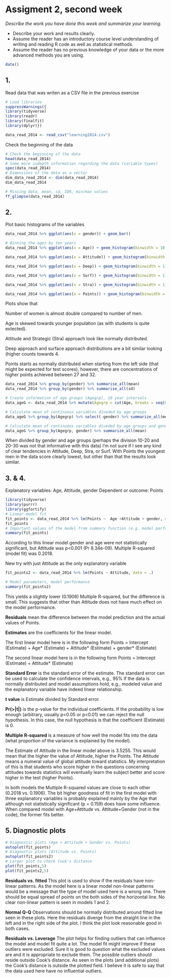 # Assigment 2, second week

*Describe the work you have done this week and summarize your learning.*

-   Describe your work and results clearly.
-   Assume the reader has an introductory course level understanding of writing and reading R code as well as statistical methods.
-   Assume the reader has no previous knowledge of your data or the more advanced methods you are using.

```r
date()
```

## 1.

Read data that was writen as a CSV file in the previous exercise

```r
# Load libraries
suppressWarnings({
library(tidyverse)
library(readr)
library(finalfit)
library(dplyr)})

data_read_2014 <- read_csv("learning2014.csv")
```

Check the beginning of the data

```r
# Check the beginning of the data
head(data_read_2014) 
# Some more indepth information regarding the data (variable types)
spec(data_read_2014)
# Dimensions of the data as a vector
dim_data_read_2014 <- dim(data_read_2014)
dim_data_read_2014

# Missing data, mean, sd, IQR, min/max values
ff_glimpse(data_read_2014)
```

## 2.

Plot basic histograms of the variables

```r
data_read_2014 %>% ggplot(aes(x = gender)) + geom_bar()

# Binning the ages by ten years
data_read_2014 %>% ggplot(aes(x = Age)) + geom_histogram(binwidth = 10)

data_read_2014 %>% ggplot(aes(x = Attitude)) + geom_histogram(binwidth = 1)

data_read_2014 %>% ggplot(aes(x = Deep)) + geom_histogram(binwidth = 1)

data_read_2014 %>% ggplot(aes(x = Surf)) + geom_histogram(binwidth = 1)

data_read_2014 %>% ggplot(aes(x = Stra)) + geom_histogram(binwidth = 1)

data_read_2014 %>% ggplot(aes(x = Points)) + geom_histogram(binwidth = 1)
```

Plots show that

Number of women is almost double compared to number of men.

Age is skewed towards younger population (as with students is quite extected).

Attitude and Strategic (Stra) approach look like normally distributed.

Deep approach and surface approach distributions are a bit similar looking (higher counts towards 4.

Points starts as normally distributed when starting from the left side (that might be expected for test scores), however, there are concentrations of higher points achieved between 27 and 32.

```r
data_read_2014 %>% group_by(gender) %>% summarise_all(mean)
data_read_2014 %>% group_by(gender) %>% summarise_all(sd)

# Create information of age groups (Agegrp), 10 year intervals
data_ageG <- data_read_2014 %>% mutate(Agegrp = cut(Age, breaks = seq(0,70, by = 10)))

# Calculate mean of continuous variables diveded by age groups
data_ageG %>% group_by(Agegrp) %>% select(-gender) %>% summarize_all(mean)

# Calculate mean of continuous variables diveded by age groups and gender
data_ageG %>% group_by(Agegrp, gender) %>% summarize_all(mean)


```

When divided by gender and age groups (perhaps the division 10-20 and 20-30 was not that informative with this data) I'm not sure if I see any kind of clear tendencies in Attitude, Deep, Stra, or Surf. With Points the youngest men in the data score clearly lowest, but other than that the results look similar.

## 3. & 4.

Explanatory variables: Age, Attitude, gender Dependent or outcome: Points

```r
library(tidyverse) 
library(purrr) 
library(ggfortify)
# Linear model fit
fit_points <- data_read_2014 %>% lm(Points ~  Age +Attitude + gender, data = .)
fit_points
# Important values of the model from summary function (e.g. model performance)
summary(fit_points)

```

According to this linear model gender and age were not statistically significant, but Attitude was p\<0.001 (Pr 8.34e-09). Multiple R-squared (model fit) was 0.2018.

New try with just Attitude as the only explanatory variable

```r
fit_points2 <- data_read_2014 %>% lm(Points ~ Attitude, data = .)

# Model parameters, model performance
summary(fit_points2)

```

This yields a slightly lower (0.1906) Multiple R-squared, but the difference is small. This suggests that other than Attitude does not have much effect on the model performance.

**Residuals** mean the difference between the model prediction and the actual values of Points.

**Estimates** are the coefficients for the linear model.

The first linear model here is in the following form Points = Intercept (Estimate) + Age\* (Estimate) + Attitude\* (Estimate) + gender\* (Estimate)

The second linear model here is in the following form Points = Intercept (Estimate) + Attitude\* (Estimate)

**Standard Error** is the standard error of the estimate. The standard error can be used to calculate the confidence intervals, e.g., 95% if the data is normally distributed and model assumptions hold, e.g., modeled value and the explanatory variable have indeed linear relationship.

**t value** is Estimate divided by Standard error.

**Pr(\>\|t\|)** is the p-value for the individual coefficients. If the probability is low enough (arbitrary, usually p\<0.05 or p\<0.01) we can reject the null hypothesis. In this case, the null hypothesis is that the coefficient (Estimate) is 0.

**Multiple R-squared** is a measure of how well the model fits into the data (what proportion of the variance is explained by the model).

The Estimate of Attitude in the linear model above is 3.5255. This would mean that the higher the value of Attitude, higher the Points. The Attitude means a numeral value of global attitude toward statistics. My interpretation of this is that students who score higher in the questions concerning attitudes towards statistics will eventually learn the subject better and score higher in the test (higher Points).

In both models the Multiple R-squared values are close to each other (0.2018 vs. 0.1906). The bit higher goodness of fit in the first model with three explanatory variables is probably explained mainly by the Age that although not statistically significant (p = 0.159) does have some influence. When compared model with Age+Attitude vs. Attitude+Gender (not in the code), the former fits better.

## 5. Diagnostic plots

```r

# Diagnostic plots (Age + Attitude + Gender vs. Points)
autoplot(fit_points)
# Diagnostic plots (Attitude vs. Points)
autoplot(fit_points2)
# Larger plot to check Cook's distance
plot(fit_points,5)
plot(fit_points2,5)
```

**Residuals vs. fitted** This plot is used to show if the residuals have non-linear patterns. As the model here is a linear model non-linear patterns would be a message that the type of model used here is a wrong one. There should be equal spread of points on the both sides of the horizontal line. No clear non-linear pattern is seen in models 1 and 2.

**Normal Q-Q** Observations should be normally distributed around fitted line seen in these plots. Here the residuals diverge from the straight line in the left and in the right side of the plot. I think the plot look reasonable good in both cases.

**Residuals vs. Leverage** The plot helps for finding outliers that can influence the model and model fit quite a lot. The model fit might improve if these outliers were excluded. Sure it is good to question what the excluded values are and it is appropriate to exclude them. The possible outliers should reside outside Cook's distance. As seen in the plots (and additional plots) the Cook's distance is outside the plotted field. I believe it is safe to say that the data used here have no influential outliers.
